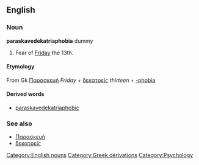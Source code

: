 {{wikipediapar|Friday the 13th}}

==English==

===Noun===
'''paraskavedekatriaphobia'''  dummy
# Fear of [[Friday]] the 13th.

==== Etymology ====
{{etystub}}

From Gk [[Παρασκευή]] ''Friday'' + [[δεκατρείς]] ''thirteen'' + [[-phobia]]

==== Derived words ====
* [[paraskavedekatriaphobic]]

===See also===
* [[Παρασκευή]]
* [[δεκατρείς]]

[[Category:English nouns]]
[[Category:Greek derivations]]
[[Category:Psychology]]